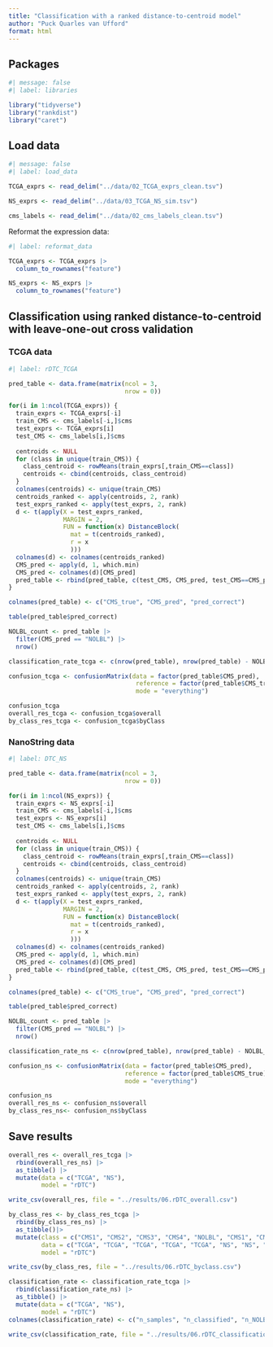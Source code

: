 ```yaml
---
title: "Classification with a ranked distance-to-centroid model"
author: "Puck Quarles van Ufford"
format: html
---
```


## Packages

```r
#| message: false
#| label: libraries

library("tidyverse")
library("rankdist")
library("caret")
```

## Load data

```r
#| message: false
#| label: load_data

TCGA_exprs <- read_delim("../data/02_TCGA_exprs_clean.tsv")

NS_exprs <- read_delim("../data/03_TCGA_NS_sim.tsv")

cms_labels <- read_delim("../data/02_cms_labels_clean.tsv")
```

Reformat the expression data:

```r
#| label: reformat_data

TCGA_exprs <- TCGA_exprs |> 
  column_to_rownames("feature")

NS_exprs <- NS_exprs |> 
  column_to_rownames("feature")
```

## Classification using ranked distance-to-centroid with leave-one-out cross validation

### TCGA data

```r
#| label: rDTC_TCGA

pred_table <- data.frame(matrix(ncol = 3,
                                nrow = 0))

for(i in 1:ncol(TCGA_exprs)) {
  train_exprs <- TCGA_exprs[-i]
  train_CMS <- cms_labels[-i,]$cms
  test_exprs <- TCGA_exprs[i]
  test_CMS <- cms_labels[i,]$cms
  
  centroids <- NULL
  for (class in unique(train_CMS)) {
    class_centroid <- rowMeans(train_exprs[,train_CMS==class])
    centroids <- cbind(centroids, class_centroid)
  }
  colnames(centroids) <- unique(train_CMS)
  centroids_ranked <- apply(centroids, 2, rank)
  test_exprs_ranked <- apply(test_exprs, 2, rank)
  d <- t(apply(X = test_exprs_ranked, 
               MARGIN = 2, 
               FUN = function(x) DistanceBlock(
                 mat = t(centroids_ranked), 
                 r = x
                 )))
  colnames(d) <- colnames(centroids_ranked)
  CMS_pred <- apply(d, 1, which.min)
  CMS_pred <- colnames(d)[CMS_pred]
  pred_table <- rbind(pred_table, c(test_CMS, CMS_pred, test_CMS==CMS_pred))
}

colnames(pred_table) <- c("CMS_true", "CMS_pred", "pred_correct")

table(pred_table$pred_correct)

NOLBL_count <- pred_table |> 
  filter(CMS_pred == "NOLBL") |> 
  nrow()

classification_rate_tcga <- c(nrow(pred_table), nrow(pred_table) - NOLBL_count, NOLBL_count)

confusion_tcga <- confusionMatrix(data = factor(pred_table$CMS_pred), 
                                   reference = factor(pred_table$CMS_true), 
                                   mode = "everything")

confusion_tcga
overall_res_tcga <- confusion_tcga$overall
by_class_res_tcga <- confusion_tcga$byClass
```

### NanoString data

```r
#| label: DTC_NS

pred_table <- data.frame(matrix(ncol = 3,
                                nrow = 0))

for(i in 1:ncol(NS_exprs)) {
  train_exprs <- NS_exprs[-i]
  train_CMS <- cms_labels[-i,]$cms
  test_exprs <- NS_exprs[i]
  test_CMS <- cms_labels[i,]$cms
  
  centroids <- NULL
  for (class in unique(train_CMS)) {
    class_centroid <- rowMeans(train_exprs[,train_CMS==class])
    centroids <- cbind(centroids, class_centroid)
  }
  colnames(centroids) <- unique(train_CMS)
  centroids_ranked <- apply(centroids, 2, rank)
  test_exprs_ranked <- apply(test_exprs, 2, rank)
  d <- t(apply(X = test_exprs_ranked, 
               MARGIN = 2, 
               FUN = function(x) DistanceBlock(
                 mat = t(centroids_ranked), 
                 r = x
                 )))
  colnames(d) <- colnames(centroids_ranked)
  CMS_pred <- apply(d, 1, which.min)
  CMS_pred <- colnames(d)[CMS_pred]
  pred_table <- rbind(pred_table, c(test_CMS, CMS_pred, test_CMS==CMS_pred))
}

colnames(pred_table) <- c("CMS_true", "CMS_pred", "pred_correct")

table(pred_table$pred_correct)

NOLBL_count <- pred_table |> 
  filter(CMS_pred == "NOLBL") |> 
  nrow()

classification_rate_ns <- c(nrow(pred_table), nrow(pred_table) - NOLBL_count, NOLBL_count)

confusion_ns <- confusionMatrix(data = factor(pred_table$CMS_pred),
                                reference = factor(pred_table$CMS_true), 
                                mode = "everything")

confusion_ns
overall_res_ns <- confusion_ns$overall
by_class_res_ns<- confusion_ns$byClass
```

## Save results

```r
overall_res <- overall_res_tcga |> 
  rbind(overall_res_ns) |> 
  as_tibble() |> 
  mutate(data = c("TCGA", "NS"),
         model = "rDTC")

write_csv(overall_res, file = "../results/06.rDTC_overall.csv")

by_class_res <- by_class_res_tcga |> 
  rbind(by_class_res_ns) |> 
  as_tibble()|> 
  mutate(class = c("CMS1", "CMS2", "CMS3", "CMS4", "NOLBL", "CMS1", "CMS2", "CMS3", "CMS4", "NOLBL"),
         data = c("TCGA", "TCGA", "TCGA", "TCGA", "TCGA", "NS", "NS", "NS", "NS", "NS"),
         model = "rDTC")

write_csv(by_class_res, file = "../results/06.rDTC_byclass.csv")

classification_rate <- classification_rate_tcga |> 
  rbind(classification_rate_ns) |> 
  as_tibble() |> 
  mutate(data = c("TCGA", "NS"),
         model = "rDTC")
colnames(classification_rate) <- c("n_samples", "n_classified", "n_NOLBL", "data", "model")

write_csv(classification_rate, file = "../results/06.rDTC_classification_rate.csv")
```
